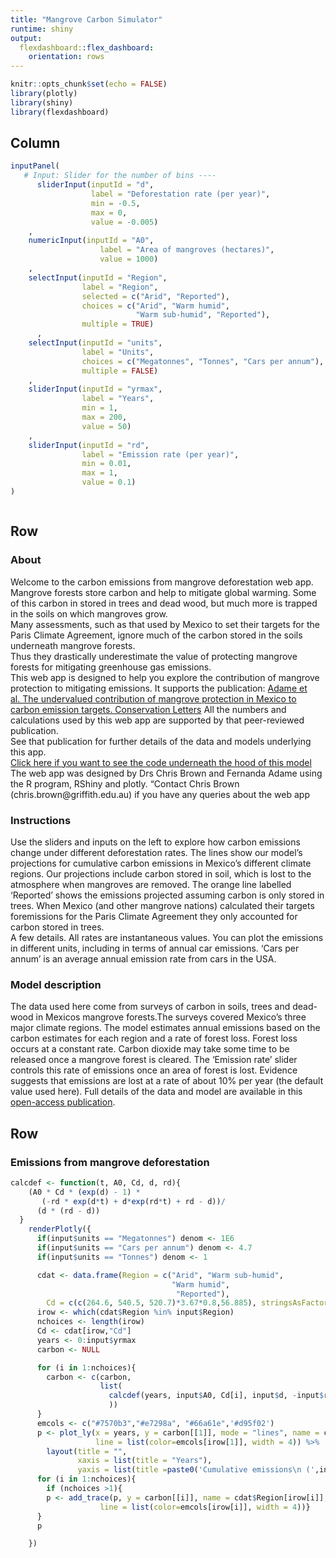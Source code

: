 ```yaml
---
title: "Mangrove Carbon Simulator"
runtime: shiny
output: 
  flexdashboard::flex_dashboard:
    orientation: rows
---
```


```r
knitr::opts_chunk$set(echo = FALSE)
library(plotly)
library(shiny)
library(flexdashboard)
```


Column {.sidebar}
--------------------------------------------------

```r
inputPanel(
   # Input: Slider for the number of bins ----
      sliderInput(inputId = "d",
                  label = "Deforestation rate (per year)",
                  min = -0.5,
                  max = 0,
                  value = -0.005)
    ,
    numericInput(inputId = "A0",
                    label = "Area of mangroves (hectares)",
                    value = 1000)
    ,
    selectInput(inputId = "Region",
                label = "Region",
                selected = c("Arid", "Reported"),
                choices = c("Arid", "Warm humid",
                            "Warm sub-humid", "Reported"),
                multiple = TRUE)
      ,
    selectInput(inputId = "units",
                label = "Units",
                choices = c("Megatonnes", "Tonnes", "Cars per annum"),
                multiple = FALSE)
    ,
    sliderInput(inputId = "yrmax",
                label = "Years",
                min = 1,
                max = 200,
                value = 50)
    ,
    sliderInput(inputId = "rd",
                label = "Emission rate (per year)",
                min = 0.01,
                max = 1,
                value = 0.1)
)



```



Row {.tabset .tabset-fade data-height=350} 
-------------------------------------------------- 

### About 
Welcome to the carbon emissions from mangrove deforestation web app.  
Mangrove forests store carbon and help to mitigate global warming. Some of this carbon in  stored in trees and dead wood, but much more is trapped in the soils on which mangroves grow.  
Many assessments, such as that used by Mexico to set their targets for the Paris Climate Agreement, ignore much of the carbon stored in the soils underneath mangrove forests.  
Thus they drastically underestimate the value of protecting mangrove forests for mitigating greenhouse gas emissions.  
This web app is designed to help you explore the contribution of mangrove protection to mitigating emissions. It supports the publication: 
 [Adame et al. The undervalued contribution of mangrove protection in Mexico to carbon emission targets. Conservation Letters](http://onlinelibrary.wiley.com/doi/10.1111/conl.12445/full)
All the numbers and calculations used by this web app are supported by that peer-reviewed publication.  
See that publication for further details of the data and models underlying this app.  
[Click here if you want to see the code underneath the hood of this model](http://www.seascapemodels.org/MangroveCarbon/)
The web app was designed by Drs Chris Brown and Fernanda Adame using the R program, RShiny and plotly. 
  "Contact Chris Brown (chris.brown@griffith.edu.au) if you have any queries about the web app

### Instructions  
Use the sliders and inputs on the left to explore how carbon emissions change under different deforestation rates.  The lines show our model's projections for cumulative carbon emissions in Mexico's different climate regions.
 Our projections include carbon stored in soil, which is lost to the atmosphere when mangroves are removed. The orange line labelled 'Reported' shows the emissions projected assuming carbon is only stored in trees. When Mexico (and other mangrove nations) calculated their targets foremissions for the Paris Climate Agreement they only accounted for carbon stored in trees.  
A few details. All rates are instantaneous values. You can plot the emissions in different units, including in terms of annual car emissions. 'Cars per annum' is an average annual emission rate from cars in the USA.



### Model description  
The data used here come from surveys of carbon in soils, trees and dead-wood in Mexicos mangrove forests.The surveys covered Mexico's three major climate regions. The model estimates annual emissions based on the carbon estimates for each region and a rate of forest loss. Forest loss occurs at a constant rate. Carbon dioxide may take some time to be released once a mangrove forest is cleared. The 'Emission rate' slider controls this rate of emissions once an area of forest is lost. Evidence suggests that emissions are lost at a rate of about 10% per year (the default value used here). Full details of the data and model are available in this [open-access publication](http://onlinelibrary.wiley.com/doi/10.1111/conl.12445/full). 


Row {data-height=650}
-------------------------------------------------- 

### Emissions from mangrove deforestation
```r
calcdef <- function(t, A0, Cd, d, rd){
    (A0 * Cd * (exp(d) - 1) *
       (-rd * exp(d*t) + d*exp(rd*t) + rd - d))/
      (d * (rd - d))
  }
    renderPlotly({
      if(input$units == "Megatonnes") denom <- 1E6
      if(input$units == "Cars per annum") denom <- 4.7
      if(input$units == "Tonnes") denom <- 1

      cdat <- data.frame(Region = c("Arid", "Warm sub-humid",
                                    "Warm humid",
                                     "Reported"),
        Cd = c(c(264.6, 540.5, 520.7)*3.67*0.8,56.885), stringsAsFactors = FALSE)
      irow <- which(cdat$Region %in% input$Region)
      nchoices <- length(irow)
      Cd <- cdat[irow,"Cd"]
      years <- 0:input$yrmax
      carbon <- NULL

      for (i in 1:nchoices){
        carbon <- c(carbon,
                    list(
                      calcdef(years, input$A0, Cd[i], input$d, -input$rd)/denom
                      ))
      }
      emcols <- c("#7570b3","#e7298a", "#66a61e",'#d95f02')
      p <- plot_ly(x = years, y = carbon[[1]], mode = "lines", name = cdat$Region[irow[1]],
                   line = list(color=emcols[irow[1]], width = 4)) %>%
        layout(title = "",
               xaxis = list(title = "Years"),
               yaxis = list(title =paste0('Cumulative emissions\n (',input$units,')')))
      for (i in 1:nchoices){
        if (nchoices >1){
        p <- add_trace(p, y = carbon[[i]], name = cdat$Region[irow[i]],mode = 'lines',
                    line = list(color=emcols[irow[i]], width = 4))}
      }
      p

    })

```




